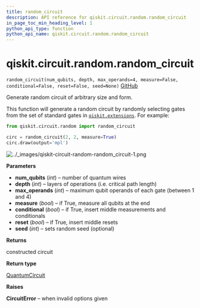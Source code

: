 ```yaml
---
title: random_circuit
description: API reference for qiskit.circuit.random.random_circuit
in_page_toc_min_heading_level: 1
python_api_type: function
python_api_name: qiskit.circuit.random.random_circuit
---
```


<span id="qiskit-circuit-random-random-circuit" />

# qiskit.circuit.random.random\_circuit

<span id="qiskit.circuit.random.random_circuit" />

`random_circuit(num_qubits, depth, max_operands=4, measure=False, conditional=False, reset=False, seed=None)` [GitHub](https://github.com/qiskit/qiskit/tree/stable/0.24/qiskit/circuit/random/utils.py "view source code")

Generate random circuit of arbitrary size and form.

This function will generate a random circuit by randomly selecting gates from the set of standard gates in [`qiskit.extensions`](extensions#module-qiskit.extensions "qiskit.extensions"). For example:

```python
from qiskit.circuit.random import random_circuit

circ = random_circuit(2, 2, measure=True)
circ.draw(output='mpl')
```

![../\_images/qiskit-circuit-random-random\_circuit-1.png](/images/api/qiskit/0.43/qiskit-circuit-random-random_circuit-1.png)

**Parameters**

*   **num\_qubits** (*int*) – number of quantum wires
*   **depth** (*int*) – layers of operations (i.e. critical path length)
*   **max\_operands** (*int*) – maximum qubit operands of each gate (between 1 and 4)
*   **measure** (*bool*) – if True, measure all qubits at the end
*   **conditional** (*bool*) – if True, insert middle measurements and conditionals
*   **reset** (*bool*) – if True, insert middle resets
*   **seed** (*int*) – sets random seed (optional)

**Returns**

constructed circuit

**Return type**

[QuantumCircuit](qiskit.circuit.QuantumCircuit "qiskit.circuit.QuantumCircuit")

**Raises**

**CircuitError** – when invalid options given

